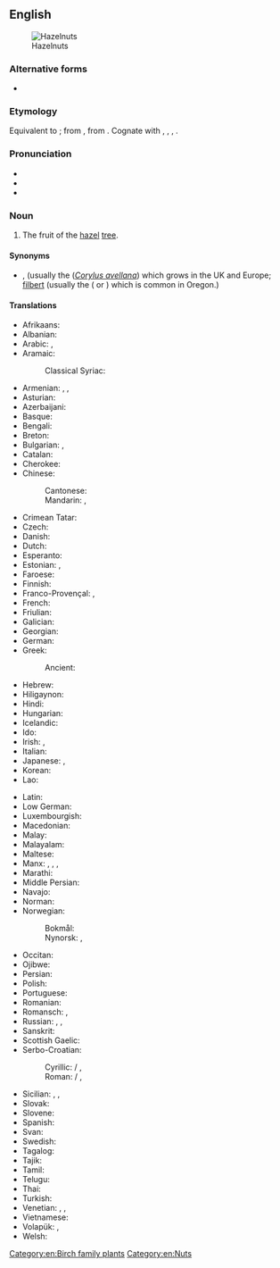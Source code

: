 {{also|hazel nut}}
==English==
[[Image:Hazelnuts.jpg|thumb|Hazelnuts]]

===Alternative forms===
* {{l|en|hazel nut}}

===Etymology===
Equivalent to {{affix|en|hazel|nut}}; from {{etyl|enm|en}} {{m|enm|haselnote}}, from {{etyl|ang|en}} {{m|ang|hæselhnutu||hazelnut}}. Cognate with {{cog|fy|hazzenút||hazelnut}}, {{cog|stq|Hoaselnuute||hazelnut}}, {{cog|nl|hazelnoot}}, {{cog|de|Haselnuss}}.

===Pronunciation===
* {{IPA|/ˈheɪzəlnʌt/|lang=en}}
* {{audio|en-us-hazelnut.ogg|Audio (US)|lang=en}}
* {{rhymes|ʌt|lang=en}}

===Noun===
{{en-noun}}

# The fruit of the [[hazel]] [[tree]].

====Synonyms====
* {{l|en|cob}}, {{l|en|cobnut}} (usually the {{vern|common hazel}} (''[[Corylus avellana]]'') which grows in the UK and Europe; [[filbert]] (usually the {{vern|American hazel}} ({{taxlink|Corylus americana|species|noshow=1|ver=161010}} or {{taxlink|Corylus maxima|species|noshow=1|ver=161010}}) which is common in Oregon.)

====Translations====
{{trans-top|fruit}}
* Afrikaans: {{t|af|hazelnoot}}
* Albanian: {{t+|sq|lajthi|f}}
* Arabic: {{t+|ar|بُنْدُق|m}} {{qualifier|collective}}, {{t|ar|بُنْدُقَة|f}}
* Aramaic:
*: Classical Syriac: {{t|syc|ܦܢܕܩܐ|tr=pendəqā|sc=Syrc}}
* Armenian: {{t+|hy|պնդուկ}}, {{t+|hy|կաղին}}, {{t+|hy|տկողին}}
* Asturian: {{t|ast|ablana|f}}
* Azerbaijani: {{t+|az|fındıq}}
* Basque: {{t+|eu|hur}}
* Bengali: {{t|bn|হ্যাজেল নাট|sc=Beng}}
* Breton: {{t|br|kraoñenn-gelvez}}
* Bulgarian: {{t+|bg|ле́шник|m}}, {{t|bg|цариградски лешник|m|sc=Cyrl}}
* Catalan: {{t|ca|avellana|f}}
* Cherokee: {{t|chr|ᎠᏳᎩᏛ|tr=ayugidǝ}}
* Chinese:
*: Cantonese: {{t|yue|榛子|tr=zeon1 zi2|sc=Hani}}
*: Mandarin: {{t+|cmn|榛子|tr=zhēnzi|sc=Hani}}, {{t+|cmn|榛果|tr=zhēnguǒ}}
* Crimean Tatar: {{t|crh|fındıq}}
* Czech: {{t+|cs|lískový ořech|m}}
* Danish: {{t+|da|hasselnød|c}}
* Dutch: {{t+|nl|hazelnoot|f}}
* Esperanto: {{t|eo|avelo}}
* Estonian: {{t|et|sarapuupähkel}}, {{t|et|metspähkel}}
* Faroese: {{t|fo|heslinøt|f}}
* Finnish: {{t+|fi|hasselpähkinä}}
* Franco-Provençal: {{t|frp|nusèlye|f}}, {{t|frp|âlâgne|f}}
* French: {{t+|fr|noisette|f}}
* Friulian: {{t|fur|nole|f}}
* Galician: {{t+|gl|abelá|f}}
* Georgian: {{t|ka|თხილი}}
* German: {{t+|de|Haselnuss|f}}
* Greek: {{t+|el|φουντούκι|n}}
*: Ancient: {{t|grc|Ποντικόν κάρυον|n}}
* Hebrew: {{t|he|אלסר}}
* Hiligaynon: {{t|hil|abelyana|alt=abelyána}}
* Hindi: {{t|hi|हेज़लनट|f|tr=hēzalanaṭa|sc=Deva}}
* Hungarian: {{t+|hu|mogyoró}}
* Icelandic: {{t+|is|heslihneta|f}}
* Ido: {{t+|io|avelano}}
* Irish: {{t|ga|cnó coill|m}}, {{t|ga|cnó gaelach|m}}
* Italian: {{t+|it|nocciola|f}}
* Japanese: {{t|ja|ヘーゼルナッツ|tr=hēzerunattsu}}, {{t+check|ja|ハシバミ|tr=hashibami}}
* Korean: {{t+|ko|개암}}
* Lao: {{t|lo|ໝາກຮັດເຊລ|tr=mak had sel|sc=Laoo}}
{{trans-mid}}
* Latin: {{t|la|abellana}}
* Low German: {{t|nds|Hasselnööt|f}}
* Luxembourgish: {{t|lb|Hieselnoss|f}}
* Macedonian: {{t|mk|ле́шник|m}}
* Malay: {{t|ms|kacang hazel}}
* Malayalam: {{t-needed|ml}}
* Maltese: {{t|mt|ġellewża}}
* Manx: {{t|gv|cro coull|m}}, {{t|gv|cro couyll|m}}, {{t|gv|cro sharroo|m}}, {{t|gv|cro keylley mooar|m}}
* Marathi: {{t|mr|कढई|sc=Deva}}
* Middle Persian: {{t|pal|pndk'|tr=pondik}}
* Navajo: {{t|nv|neeshchʼíínímazí}}
* Norman: {{t|nrf|codrette|f}}
* Norwegian:
*: Bokmål: {{t|no|hasselnøtt|m|f}}
*: Nynorsk: {{t|nn|haslenøtt|f}}, {{t|nn|hasselnøtt|f}}
* Occitan: {{t+|oc|avelana|f}}
* Ojibwe: {{t|oj|bagaan}}
* Persian: {{t+|fa|فندق|tr=fandoq}}
* Polish: {{t+|pl|orzech laskowy|m}}
* Portuguese: {{t+|pt|avelã|f}}
* Romanian: {{t+|ro|alună|f}}
* Romansch: {{t|rm|nitschola|f}}, {{t|rm|nitschoula|f}}
* Russian: {{t+|ru|лесно́й оре́х|m}}, {{t+|ru|фунду́к|m}}, {{t+|ru|оре́х|m}}
* Sanskrit: {{t-needed|sa}}
* Scottish Gaelic: {{t|gd|cnò challtainn|f}}
* Serbo-Croatian:
*: Cyrillic: {{t|sh|лешник|m|sc=Cyrl}} / {{t|sh|љешник|m|sc=Cyrl}}, {{t|sh|љешњак|m|sc=Cyrl}}
*: Roman: {{t+|sh|lešnik|m}} / {{t|sh|lješnik|m}}, {{t+|sh|lješnjak|m}}
* Sicilian: {{t+|scn|nuzzola|f}}, {{t+|scn|nucidda|f}}, {{t+|scn|nucilla|f}}
* Slovak: {{t|sk|lieskový orech|f}}
* Slovene: {{t+|sl|lešnik|m}}
* Spanish: {{t+|es|avellana|f}}
* Svan: {{t|sva|შდიხ}}
* Swedish: {{t+|sv|hasselnöt|c}}
* Tagalog: {{t|tl|abelyana}}
* Tajik: {{t|tg|фундуқ}}
* Tamil: {{t|ta|ஜாதிபத்திரி}}
* Telugu: {{t|te|లేత గోధుమ రంగు టెంకాయ|tr=lEta gOdhuma raMgu TeMkaaya|sc=Telu}}
* Thai: {{t|th|ลูกฮาเซลนัท|tr=lôok haa sennát}}
* Turkish: {{t+|tr|fındık}}
* Venetian: {{t|vec|noxeła|f}}, {{t|vec|nisoła|f}}, {{t|vec|olana|f}}
* Vietnamese: {{t|vi|hạt phỉ}}
* Volapük: {{qualifier|Corylus avellana < syn. Corylus tubulosa}} {{t|vo|tuinavaälanöt}}, {{qualifier|kernel}} {{t|vo|vaälanötaker}}
* Welsh: {{t|cy|cneuen gyll|f}}
{{trans-bottom}}

{{trans-see|shrub|hazel}}

[[Category:en:Birch family plants]]
[[Category:en:Nuts]]